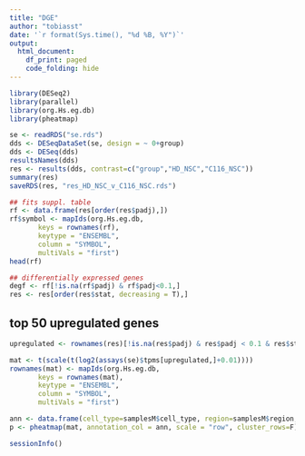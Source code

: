 ```yaml
---
title: "DGE"
author: "tobiasst"
date: '`r format(Sys.time(), "%d %B, %Y")`'
output:
  html_document:
    df_print: paged
    code_folding: hide
---
```


```r
library(DESeq2)
library(parallel)
library(org.Hs.eg.db)
library(pheatmap)
```

```r
se <- readRDS("se.rds")
dds <- DESeqDataSet(se, design = ~ 0+group)
dds <- DESeq(dds)
resultsNames(dds)
res <- results(dds, contrast=c("group","HD_NSC","C116_NSC"))
summary(res)
saveRDS(res, "res_HD_NSC_v_C116_NSC.rds")

## fits suppl. table 
rf <- data.frame(res[order(res$padj),])
rf$symbol <- mapIds(org.Hs.eg.db,
       keys = rownames(rf),
       keytype = "ENSEMBL",
       column = "SYMBOL",
       multiVals = "first")
head(rf)

## differentially expressed genes
degf <- rf[!is.na(rf$padj) & rf$padj<0.1,]
res <- res[order(res$stat, decreasing = T),]

```


## top 50 upregulated genes

```r

upregulated <- rownames(res)[!is.na(res$padj) & res$padj < 0.1 & res$stat > 0][1:50]

mat <- t(scale(t(log2(assays(se)$tpms[upregulated,]+0.01))))
rownames(mat) <- mapIds(org.Hs.eg.db,
       keys = rownames(mat),
       keytype = "ENSEMBL",
       column = "SYMBOL",
       multiVals = "first")

ann <- data.frame(cell_type=samplesM$cell_type, region=samplesM$region,row.names = colnames(mat))
p <- pheatmap(mat, annotation_col = ann, scale = "row", cluster_rows=F)
```


```r
sessionInfo()
```

